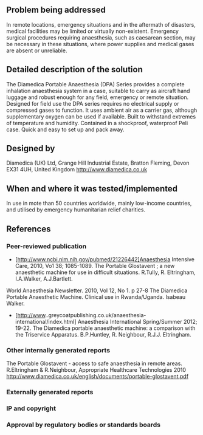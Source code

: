{{Medical Device
|Health Topic=Maternal mortality, Road traffic accidents, Child mortality
|Classification=Treatment
|Scope=Commercialized
|Location=Africa, Asia, Australia, Europe
|Image=DPA 02.jpg
|Image Caption=Diamedica Portable Anaesthesia (DPA 02 ) System
}}
<!-- Please make sure to use the format provided below for consistency between all devices. -->
==Problem being addressed==
In remote locations, emergency situations and in the aftermath of disasters, medical facilities may be limited or virtually non-existent. Emergency surgical procedures requiring anaesthesia, such as caesarean section, may be necessary in these situations, where power supplies and medical gases are absent or unreliable.

==Detailed description of the solution==
The Diamedica Portable Anaesthesia (DPA) Series provides a complete inhalation anaesthesia system in a case, suitable to carry as aircraft hand luggage and robust enough for any field, emergency or remote situation. Designed for field use the DPA series requires no electrical supply or compressed gases to function. It uses ambient air as a carrier gas, although supplementary oxygen can be used if available. Built to withstand extremes of temperature and humidity. Contained in a shockproof, waterproof Peli case. Quick and easy to set up and pack away.

==Designed by==
Diamedica (UK) Ltd, Grange Hill Industrial Estate, Bratton Fleming, Devon EX31 4UH, United Kingdom http://www.diamedica.co.uk

==When and where it was tested/implemented ==
In use in mote than 50 countries worldwide, mainly low-income countries, and utilised by emergency humanitarian relief charities.

==References==
===Peer-reviewed publication===
* [http://www.ncbi.nlm.nih.gov/pubmed/21226442]Anaesthesia Intensive Care, 2010, Vo1 38; 1085-1089. The Portable Glostavent ; a new anaesthetic machine for use in difficult situations. R.Tully, R. Eltringham, I.A.Walker, A.J.Bartlett.

World Anaesthesia Newsletter. 2010, Vol 12, No 1. p 27-8 The Diamedica Portable Anaesthetic Machine. Clinical use in Rwanda/Uganda. Isabeau Walker.

* [http://www..greycoatpublishing.co.uk/anaesthesia-international/index.html] Anaesthesia International Spring/Summer 2012; 19-22. The Diamedica portable anaesthetic machine: a comparison with the Triservice Apparatus.  B.P.Huntley, R. Neighbour, R.J.J. Eltringham.

===Other internally generated reports===
The Portable Glostavent - access to safe anaesthesia in remote areas.  R.Eltringham & R.Neighbour, Appropriate Healthcare Technologies 2010
http://www.diamedica.co.uk/english/documents/portable-glostavent.pdf
===Externally generated reports===
===IP and copyright===
===Approval by regulatory bodies or standards boards===

<!-- Add relevant categories, such as [[Category:HIV]] or [[Category:Malaria]] below this line -->